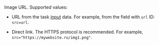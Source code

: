 Image URL. Supported values:

- URL from the task [input](/docs/glossary#input-output-data) data. For example, from the field with `url` ID: `src=url`.

- Direct link. The HTTPS protocol is recommended. For example, `src="https://mywebsite.ru/img1.png"`.
